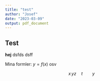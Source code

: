 ```yaml
---
title: "test"
author: "Josef"
date: "2023-03-09"
output: pdf_document
---
```


## Test


**hej**
     dsfds           dsff
     
Mina formler: $y=f(x)$ osv

$$x\,yz\quad t\qquad y$$

